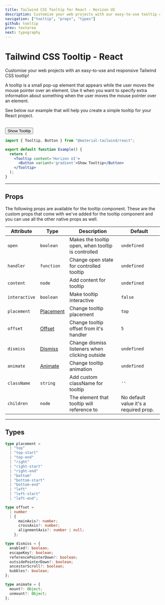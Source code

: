 ```yaml
---
title: Tailwind CSS Tooltip for React - Horizon UI
description: Customise your web projects with our easy-to-use tooltip component for Tailwind CSS and React using Material Design guidelines.
navigation: ["tooltip", "props", "types"]
github: tooltip
prev: textarea
next: typography
---
```


# Tailwind CSS Tooltip - React

Customise your web projects with an easy-to-use and responsive Tailwind CSS tooltip!

A tooltip is a small pop-up element that appears while the user moves the mouse pointer over an element. Use it when you want to specify extra information about something when the user moves the mouse pointer over an element.

See below our example that will help you create a simple tooltip for your React project.

<br />
<ComponentCard id='tooltip'>
  <Tooltip content='Horizon UI'>
    <Button variant='gradient'>Show Tooltip</Button>
  </Tooltip>
</ComponentDemo>

```jsx showLineNumbers
import { Tooltip, Button } from "@material-tailwind/react";

export default function Example() {
  return (
    <Tooltip content='Horizon UI'>
      <Button variant='gradient'>Show Tooltip</Button>
    </Tooltip>
  );
}
```

---

## Props

<span id='props' className='scroll-mt-48' />
The following props are available for the tooltip component. These are the custom
props that come with we've added for the tooltip component and you can use all the
other native props as well.

| Attribute     | Type                        | Description                                        | Default                                |
| ------------- | --------------------------- | -------------------------------------------------- | -------------------------------------- |
| `open`        | <Code small>boolean</Code>  | Makes the tooltip open, when tooltip is controlled | <Code small>undefined</Code>           |
| `handler`     | <Code small>function</Code> | Change open state for controlled tooltip           | <Code small>undefined</Code>           |
| `content`     | <Code small>node</Code>     | Add content for tooltip                            | <Code small>undefined</Code>           |
| `interactive` | <Code small>boolean</Code>  | Make tooltip interactive                           | <Code small>false</Code>               |
| `placement`   | [Placement](#types)         | Change tooltip placement                           | <Code small>top</Code>                 |
| `offset`      | [Offset](#types)            | Change tooltip offset from it's handler            | <Code small>5</Code>                   |
| `dismiss`     | [Dismiss](#types)           | Change dismiss listeners when clicking outside     | <Code small>undefined</Code>           |
| `animate`     | [Animate](#types)           | Change tooltip animation                           | <Code small>undefined</Code>           |
| `className`   | <Code small>string</Code>   | Add custom className for tooltip                   | `''`                                   |
| `children`    | <Code small>node</Code>     | The element that tooltip will reference to         | No default value it's a required prop. |

---

## Types

<span id='types' className='scroll-mt-48' />

```ts
type placement =
  | "top"
  | "top-start"
  | "top-end"
  | "right"
  | "right-start"
  | "right-end"
  | "bottom"
  | "bottom-start"
  | "bottom-end"
  | "left"
  | "left-start"
  | "left-end";
```

```ts
type offset =
  | number
  | {
      mainAxis?: number;
      crossAxis?: number;
      alignmentAxis?: number | null;
    };
```

```ts
type dismiss = {
  enabled?: boolean;
  escapeKey?: boolean;
  referencePointerDown?: boolean;
  outsidePointerDown?: boolean;
  ancestorScroll?: boolean;
  bubbles?: boolean;
};
```

```ts
type animate = {
  mount?: Object;
  unmount?: Object;
};
```
